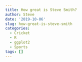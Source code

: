 ```yaml
---
title: How great is Steve Smith?
author: Steve
date: '2019-10-06'
slug: how-great-is-steve-smith
categories:
  - Cricket
  - R
  - ggplot2
  - Sports
tags: []
---
```


